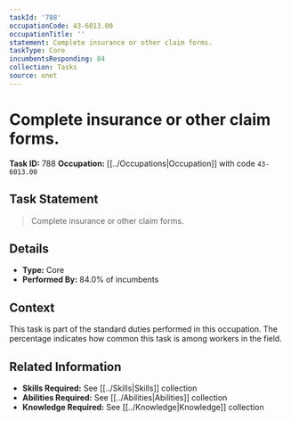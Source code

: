 ```yaml
---
taskId: '788'
occupationCode: 43-6013.00
occupationTitle: ''
statement: Complete insurance or other claim forms.
taskType: Core
incumbentsResponding: 84
collection: Tasks
source: onet
---
```

# Complete insurance or other claim forms.

**Task ID:** 788
**Occupation:** [[../Occupations|Occupation]] with code `43-6013.00`

## Task Statement

> Complete insurance or other claim forms.

## Details

- **Type:** Core
- **Performed By:** 84.0% of incumbents

## Context

This task is part of the standard duties performed in this occupation. The percentage indicates how common this task is among workers in the field.

## Related Information

- **Skills Required:** See [[../Skills|Skills]] collection
- **Abilities Required:** See [[../Abilities|Abilities]] collection
- **Knowledge Required:** See [[../Knowledge|Knowledge]] collection
